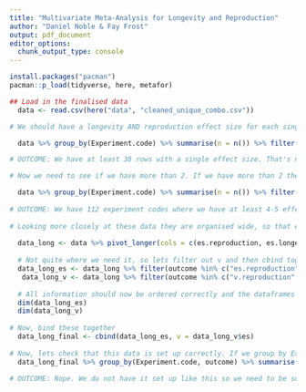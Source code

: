 ```yaml
---
title: "Multivariate Meta-Analysis for Longevity and Reproduction"
author: "Daniel Noble & Fay Frost"
output: pdf_document
editor_options: 
  chunk_output_type: console
---
```


```r
install.packages("pacman")
pacman::p_load(tidyverse, here, metafor)
```

```r
## Load in the finalised data
  data <- read.csv(here("data", "cleaned_unique_combo.csv"))
```

```r
# We should have a longevity AND reproduction effect size for each single experiment ID. This means we should have at least 2 values for each experiment ID. We should not have 1. 

  data %>% group_by(Experiment.code) %>% summarise(n = n()) %>% filter(n < 2)

# OUTCOME: We have at least 38 rows with a single effect size. That's not going to work.

# Now we need to see if we have more than 2. If we have more than 2 then the coding has not been set up correctly because each logenvity and reproduction effect size shoud be paired.

  data %>% group_by(Experiment.code) %>% summarise(n = n()) %>% filter(n >2)
 
# OUTCOME: We have 112 experiment codes where we have at least 4-5 effect sizes. For each Experiment code, assuming I understand what that is meant to mean (probably not) we should have 2 effect sizes. One longevity and one reproduction. So, we either 1) need to create a new combined column that gets us down to that level or 2) we need to add a trial column to the data that identified which two come from the same trial. 
  
# Looking more closely at these data they are organised wide, so that explains first check, but check 2 may still be problematic. Lets just orient the data length wise. 
  
  data_long <- data %>% pivot_longer(cols = c(es.reproduction, es.longevity, v.reproduction, v.longevity), names_to = "outcome", values_to = "es") %>% data.frame()
  
  # Not quite where we need it, so lets filter out v and then cbind together
  data_long_es <- data_long %>% filter(outcome %in% c("es.reproduction", "es.longevity"))
   data_long_v <- data_long %>% filter(outcome %in% c("v.reproduction", "v.longevity"))
  
  # All information should now be ordered correctly and the dataframes the same dimenions. We can check
  dim(data_long_es)
  dim(data_long_v)
  
# Now, bind these together
  data_long_final <- cbind(data_long_es, v = data_long_v$es)
  
# Now, lets check that this data is set up correctly. If we group by Experiment.code and outcome then we should have a maximum of 1 effect size for each study in each outcome category
  data_long_final %>% group_by(Experiment.code, outcome) %>% summarise(n=n())

# OUTCOME: Nope. We do not have it set up like this so we need to be sure we can link each es.longevity to each es.reproduction.
```

